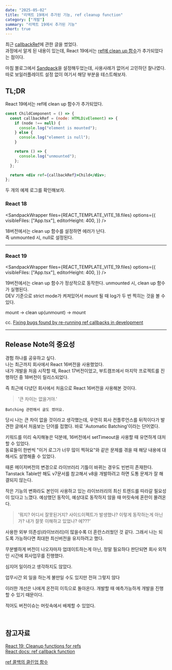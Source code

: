 ```yaml
---
date: "2025-05-02"
title: "리액트 19에서 추가된 기능, ref cleanup function"
category: ["개발"]
summary: "리액트 19에서 추가된 기능"
short: true
---
```



최근 [callbackRef](https://www.geuni.me/blog/2025/04/29/callback-ref)에 관한 글을 썼었다.  
과정에서 알게 된 내용이 있는데, React 19에서는 [ref에 clean up 함수](https://react.dev/blog/2024/12/05/react-19#cleanup-functions-for-refs)가 추가되었다는 점이다.

마침 블로그에서 [Sandpack](https://sandpack.codesandbox.io/docs)을 설정해두었는데, 사용사례가 없어서 고민하던 찰나였다.  
따로 보일러플레이트 설정 없이 여기서 해당 부분을 테스트해보자.

## TL;DR

React 19에서는 ref에 clean up 함수가 추가되었다.

```jsx
const ChildComponent = () => {
  const callbackRef = (node: HTMLDivElement) => {
    if (node !== null) {
      console.log("element is mounted");
    } else {
      console.log("element is null");
    }

    return () => {
      console.log("unmounted");
    };
  };

  return <div ref={callbackRef}>Child</div>;
};
```

두 개의 예제 로그를 확인해보자.

### React 18

<SandpackWrapper
  files={REACT_TEMPLATE_VITE_18.files}
  options={{
    visibleFiles: ["App.tsx"],
    editorHeight: 400,
  }}
/>

18버전에서는 clean up 함수를 설정하면 에러가 난다.  
즉 unmounted 시, null로 설정된다.

---

### React 19

<SandpackWrapper
  files={REACT_TEMPLATE_VITE_19.files}
  options={{
    visibleFiles: ["App.tsx"],
    editorHeight: 400,
  }}
/>

19버전에서는 clean up 함수가 정상적으로 동작한다. unmounted 시, clean up 함수가 실행된다.  
DEV 기준으로 strict mode가 켜져있어서 mount 될 때 log가 두 번 찍히는 것을 볼 수 있다.

mount → clean up(unmount) → mount

cc. [Fixing bugs found by re-running ref callbacks in development](https://react.dev/reference/react/StrictMode#fixing-bugs-found-by-re-running-ref-callbacks-in-development)

---

## Release Note의 중요성

경험 하나를 공유하고 싶다.  
나는 최근까지 회사에서 React 16버전을 사용했었다.  
내가 개발을 처음 시작할 때, React 17버전이었고, 부트캠프에서 마지막 프로젝트를 진행하던 중 18버전이 릴리스되었다.

즉 최근에 다녔던 회사에서 처음으로 React 16버전을 사용해본 것이다.

> '큰 차이는 없을거야.'

<SideNote>
  <Link
    target="_blank"
    href="https://geuni620.github.io/blog/2024/2/29/react-dev/"
>

    Batching 관련해서 글도 썼어요.

  </Link>
</SideNote>

당시 나는 큰 차이 없을 것이라고 생각했는데, 우연히 회사 컨플루언스를 뒤적이다가 발견한 글에서 처음보는 단어를 접했다. 바로 'Automatic Batching'이라는 단어였다.

키워드를 미리 숙지해놓은 덕분에, 16버전에서 setTimeout을 사용할 때 유연하게 대처할 수 있었다.  
동료들이 한번씩 "이거 로그가 너무 많이 찍혀요"와 같은 문제를 겪을 때 해당 내용에 대해서도 설명해줄 수 있었다.

때론 메이저버전의 변경으로 라이브러리 기틀이 바뀌는 경우도 빈번히 존재한다.  
Tanstack Table만 해도 v7문서를 참고해서 v8을 개발하려고 하면 도통 문제가 잘 해결되지 않는다.

작은 기능의 변화라도 본인이 사용하고 있는 라이브러리의 최신 트렌드를 따라갈 필요성이 있다고 느꼈다. 예상했던 동작이, 예상대로 동작하지 않을 때 머릿속에 혼란이 몰려온다.

> '뭐지? 어디서 잘못된거지? 사이드이펙트가 발생했나? 이렇게 동작하는게 아닌가? 내가 잘못 이해하고 있었나? 에???'

사용한 외부 의존성(라이브러리)이 많을수록 더 혼란스러웠던 것 같다.
그래서 나는 되도록 가능하다면 최대한 최신버전을 유지하려고 했다.

무분별하게 버전이 나오자마자 업데이트하는게 아닌, 정말 필요하다 판단되면 회사 외적인 시간에 회사업무를 진행했다.

<SideNote>심지어 일이라고 생각하지도 않았다.</SideNote>

업무시간 외 일을 하는게 불만일 수도 있지만 전혀 그렇지 않다

이러한 개선은 나에게 온전히 이득으로 돌아온다. 개발할 때 예측가능하게 개발을 진행할 수 있기 때문이다.

적어도 버전이슈는 머릿속에서 배제할 수 있었다.

<br />

## 참고자료

[React 19: Cleanup functions for refs](https://react.dev/blog/2024/12/05/react-19#cleanup-functions-for-refs)  
[React docs: ref callback function](https://react.dev/reference/react-dom/components/common#ref-callback)

[ref 콜백의 클린업 함수](https://mycodings.fly.dev/blog/2024-07-14-react-19-tutorial-4-context-provider-discouraged-ref-cleanup-usedeferredvalue-improvements#ref-%EC%BD%9C%EB%B0%B1%EC%9D%98-%ED%81%B4%EB%A6%B0%EC%97%85-%ED%95%A8%EC%88%98)
